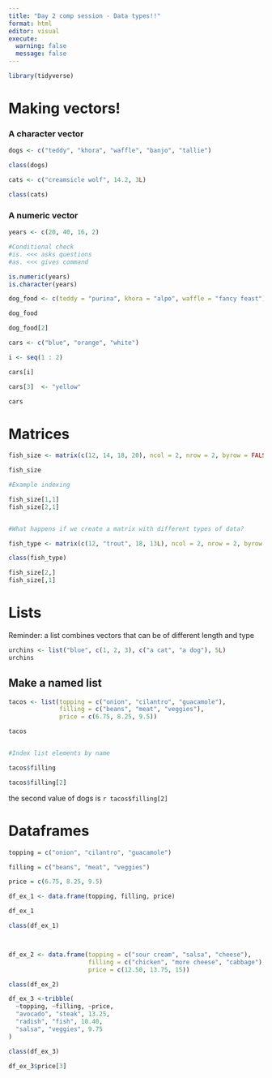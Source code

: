 ```yaml
---
title: "Day 2 comp session - Data types!!"
format: html
editor: visual
execute: 
  warning: false
  message: false
---
```


```r
library(tidyverse)
```

# Making vectors!

### A character vector

```r
dogs <- c("teddy", "khora", "waffle", "banjo", "tallie")

class(dogs)
```

```r
cats <- c("creamsicle wolf", 14.2, 3L)

class(cats)
```

### A numeric vector

```r
years <- c(20, 40, 16, 2)

#Conditional check
#is. <<< asks questions
#as. <<< gives command

is.numeric(years)
is.character(years)
```

```r
dog_food <- c(teddy = "purina", khora = "alpo", waffle = "fancy feast")

dog_food

dog_food[2]
```

```r
cars <- c("blue", "orange", "white")

i <- seq(1 : 2)

cars[i]

cars[3]  <- "yellow"

cars
```

# Matrices

```r
fish_size <- matrix(c(12, 14, 18, 20), ncol = 2, nrow = 2, byrow = FALSE)

fish_size

#Example indexing 

fish_size[1,1]
fish_size[2,1]


#What happens if we create a matrix with different types of data?

fish_type <- matrix(c(12, "trout", 18, 13L), ncol = 2, nrow = 2, byrow = FALSE)

class(fish_type)

fish_size[2,]
fish_size[,1]
```

# Lists

Reminder: a list combines vectors that can be of different length and type

```r
urchins <- list("blue", c(1, 2, 3), c("a cat", "a dog"), 5L)
urchins
```

## Make a named list

```r

tacos <- list(topping = c("onion", "cilantro", "guacamole"), 
              filling = c("beans", "meat", "veggies"),
              price = c(6.75, 8.25, 9.5))

tacos


#Index list elements by name

tacos$filling

tacos$filling[2]


```

the second value of dogs is `r tacos$filling[2]`

# Dataframes

```r

topping = c("onion", "cilantro", "guacamole")

filling = c("beans", "meat", "veggies")

price = c(6.75, 8.25, 9.5)

df_ex_1 <- data.frame(topping, filling, price)

df_ex_1

class(df_ex_1)



df_ex_2 <- data.frame(topping = c("sour cream", "salsa", "cheese"), 
                      filling = c("chicken", "more cheese", "cabbage"),
                      price = c(12.50, 13.75, 15))

class(df_ex_2)

df_ex_3 <-tribble(
  ~topping, ~filling, ~price,
  "avocado", "steak", 13.25,
  "radish", "fish", 10.40,
  "salsa", "veggies", 9.75
)

class(df_ex_3)

df_ex_3$price[3]
```
